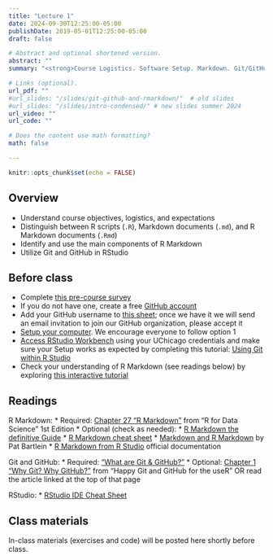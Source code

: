 ```yaml
---
title: "Lecture 1"
date: 2024-09-30T12:25:00-05:00
publishDate: 2019-05-01T12:25:00-05:00
draft: false

# Abstract and optional shortened version.
abstract: ""
summary: "<strong>Course Logistics. Software Setup. Markdown. Git/GitHub in RStudio.</strong>"

# Links (optional).
url_pdf: ""
#url_slides: "/slides/git-github-and-rmarkdown/"  # old slides
#url_slides: "/slides/intro-condensed/" # new slides summer 2024
url_video: ""
url_code: ""

# Does the content use math formatting?
math: false

---
```



```r
knitr::opts_chunk$set(echo = FALSE)
```

## Overview 

* Understand course objectives, logistics, and expectations
* Distinguish between R scripts (`.R`), Markdown documents (`.md`), and R Markdown documents (`.Rmd`)
* Identify and use the main components of R Markdown
* Utilize Git and GitHub in RStudio


## Before class

* Complete [this pre-course survey](https://forms.gle/ypujHgoPino1ndfx9)
* If you do not have one, create a free [GitHub account](https://happygitwithr.com/github-acct)
* Add your GitHub username to [this sheet](https://docs.google.com/spreadsheets/d/1M5crNtuDO-X8UrqwvTA-ekbPom-j7NO-Y5dzvDKY7-I/edit?usp=sharing); once we have it we will send an email invitation to join our GitHub organization, please accept it
* [Setup your computer](https://computing-soc-sci.netlify.app/setup/). We encourage everyone to follow option 1
* [Access RStudio Workbench](https://computing-soc-sci.netlify.app/setup/r/r-server/#accessing-rstudio-workbench) using your UChicago credentials and make sure your Setup works as expected by completing this tutorial: [Using Git within R Studio](/setup/git/git-with-rstudio) 
* Check your understanding of R Markdown (see readings below) by exploring [this interactive tutorial]( https://commonmark.org/help/)


## Readings

R Markdown:
* Required: [Chapter 27 "R Markdown"](https://r4ds.had.co.nz/r-markdown.html) from "R for Data Science" 1st Edition
* Optional (check as needed):
  * [R Markdown the definitive Guide](https://bookdown.org/yihui/rmarkdown/)
  * [R Markdown cheat sheet](https://www.rstudio.com/wp-content/uploads/2015/02/rmarkdown-cheatsheet.pdf)
  * [Markdown and R Markdown](https://pjbartlein.github.io/REarthSysSci/markdown.html) by Pat Bartlein
  * [R Markdown from R Studio](https://rmarkdown.rstudio.com/lesson-1.html) official documentation

Git and GitHub:
* Required: ["What are Git & GitHub?"](https://computing-soc-sci.netlify.app/faq/what-are-git-github/)
* Optional: [Chapter 1 "Why Git? Why GitHub?"](https://happygitwithr.com/big-picture) from "Happy Git and GitHub for the useR" OR read the article linked at the top of that page

RStudio:
* [RStudio IDE Cheat Sheet](https://raw.githubusercontent.com/rstudio/cheatsheets/main/rstudio-ide.pdf)

## Class materials

In-class materials (exercises and code) will be posted here shortly before class.

<!--
* Run the code below in your console to download today’s materials: `usethis::use_course("css-materials/intro")`[^local]
-->

[^local]: If you are using R Workbench, ignore this note. If you are using R from your local machine: first install the package by typing in your console `install.packages("usethis")`; then load it with `library(usethis)`; finally run the code.



<!--
THE FALL VERSION OF THE COURSE WILL COVER THIS LECTURE IN TWO, AS FOLLOWS
LECTURE 1: intro to the course and logistics + intro CSS (more in depth with notes and readings, which I cut from the Summer version) + software set up
LECTURE 2: what is covered here without the intro to the course
-->
